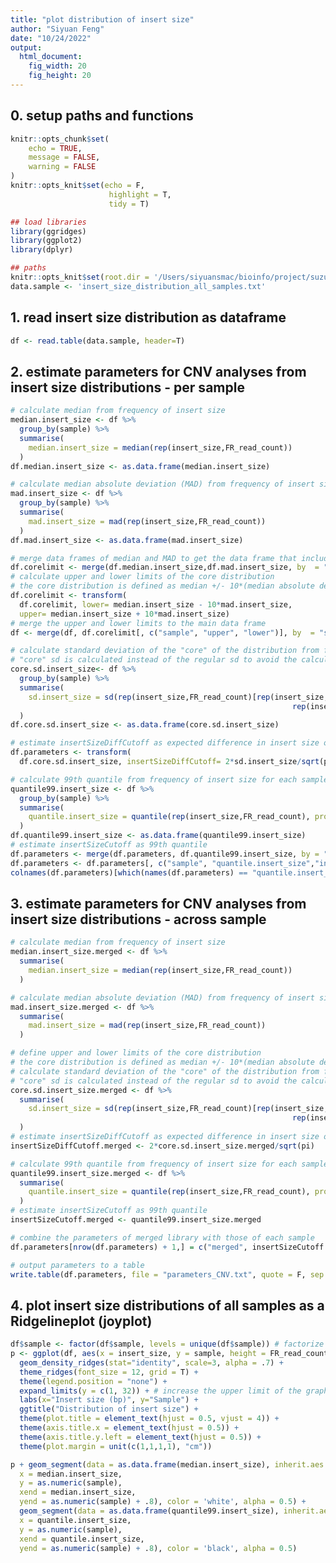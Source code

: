 ```yaml
---
title: "plot distribution of insert size"
author: "Siyuan Feng"
date: "10/24/2022"
output: 
  html_document:
    fig_width: 20
    fig_height: 20
---
```


## 0. setup paths and functions
```r
knitr::opts_chunk$set(
	echo = TRUE,
	message = FALSE,
	warning = FALSE
)
knitr::opts_knit$set(echo = F,
                      highlight = T,
                      tidy = T)

## load libraries
library(ggridges)
library(ggplot2)
library(dplyr)

## paths
knitr::opts_knit$set(root.dir = '/Users/siyuansmac/bioinfo/project/suzukii_WGS/SV_analyses/CNV/insert_size/plot')
data.sample <- 'insert_size_distribution_all_samples.txt'
```

## 1. read insert size distribution as dataframe
```r
df <- read.table(data.sample, header=T)
```

## 2. estimate parameters for CNV analyses from insert size distributions - per sample
```r
# calculate median from frequency of insert size
median.insert_size <- df %>%
  group_by(sample) %>%
  summarise(
    median.insert_size = median(rep(insert_size,FR_read_count))
  ) 
df.median.insert_size <- as.data.frame(median.insert_size)

# calculate median absolute deviation (MAD) from frequency of insert size
mad.insert_size <- df %>%
  group_by(sample) %>%
  summarise(
    mad.insert_size = mad(rep(insert_size,FR_read_count))
  ) 
df.mad.insert_size <- as.data.frame(mad.insert_size)

# merge data frames of median and MAD to get the data frame that include upper and lower limit of the core distribution 
df.corelimit <- merge(df.median.insert_size,df.mad.insert_size, by  = "sample") 
# calculate upper and lower limits of the core distribution
# the core distribution is defined as median +/- 10*(median absolute deviation)
df.corelimit <- transform(
  df.corelimit, lower= median.insert_size - 10*mad.insert_size,
  upper= median.insert_size + 10*mad.insert_size)
# merge the upper and lower limits to the main data frame
df <- merge(df, df.corelimit[, c("sample", "upper", "lower")], by  = "sample")

# calculate standard deviation of the "core" of the distribution from frequency of insert size for each sample library
# "core" sd is calculated instead of the regular sd to avoid the calculation of nonsensical mean and stdev values caused by artifactual outliers.
core.sd.insert_size<- df %>%
  group_by(sample) %>%
  summarise(
    sd.insert_size = sd(rep(insert_size,FR_read_count)[rep(insert_size,FR_read_count) > lower & 
                                                               rep(insert_size,FR_read_count) < upper])
  ) 
df.core.sd.insert_size <- as.data.frame(core.sd.insert_size)

# estimate insertSizeDiffCutoff as expected difference in insert size of each (single/merged) library (E(|x1 - x2| = 2*sd/sqrt(pi))
df.parameters <- transform(
  df.core.sd.insert_size, insertSizeDiffCutoff= 2*sd.insert_size/sqrt(pi))

# calculate 99th quantile from frequency of insert size for each sample library
quantile99.insert_size <- df %>%
  group_by(sample) %>%
  summarise(
    quantile.insert_size = quantile(rep(insert_size,FR_read_count), probs = .99, na.rm = FALSE)
  )
df.quantile99.insert_size <- as.data.frame(quantile99.insert_size)
# estimate insertSizeCutoff as 99th quantile
df.parameters <- merge(df.parameters, df.quantile99.insert_size, by = "sample")
df.parameters <- df.parameters[, c("sample", "quantile.insert_size","insertSizeDiffCutoff")]
colnames(df.parameters)[which(names(df.parameters) == "quantile.insert_size")] <- "insertSizeCutoff"
```

## 3. estimate parameters for CNV analyses from insert size distributions - across sample
```r
# calculate median from frequency of insert size
median.insert_size.merged <- df %>%
  summarise(
    median.insert_size = median(rep(insert_size,FR_read_count))
  )

# calculate median absolute deviation (MAD) from frequency of insert size
mad.insert_size.merged <- df %>%
  summarise(
    mad.insert_size = mad(rep(insert_size,FR_read_count))
  )

# define upper and lower limits of the core distribution
# the core distribution is defined as median +/- 10*(median absolute deviation)
# calculate standard deviation of the "core" of the distribution from frequency of insert size across sample libraries
# "core" sd is calculated instead of the regular sd to avoid the calculation of nonsensical mean and stdev values caused by artifactual outliers.
core.sd.insert_size.merged <- df %>%
  summarise(
    sd.insert_size = sd(rep(insert_size,FR_read_count)[rep(insert_size,FR_read_count) > median.insert_size.merged - 10*mad.insert_size.merged  & 
                                                               rep(insert_size,FR_read_count) < median.insert_size.merged + 10*mad.insert_size.merged])
  ) 
# estimate insertSizeDiffCutoff as expected difference in insert size of across sample libraries (E(|x1 - x2| = 2*sd/sqrt(pi))
insertSizeDiffCutoff.merged <- 2*core.sd.insert_size.merged/sqrt(pi)

# calculate 99th quantile from frequency of insert size for each sample library
quantile99.insert_size.merged <- df %>%
  summarise(
    quantile.insert_size = quantile(rep(insert_size,FR_read_count), probs = .99, na.rm = FALSE)
  )
# estimate insertSizeCutoff as 99th quantile
insertSizeCutoff.merged <- quantile99.insert_size.merged

# combine the parameters of merged library with those of each sample
df.parameters[nrow(df.parameters) + 1,] = c("merged", insertSizeCutoff.merged, insertSizeDiffCutoff.merged)  

# output parameters to a table
write.table(df.parameters, file = "parameters_CNV.txt", quote = F, sep = "\t", row.names = F)
```

## 4. plot insert size distributions of all samples as a Ridgelineplot (joyplot)
```r
df$sample <- factor(df$sample, levels = unique(df$sample)) # factorize the "sample" column to maintain the original order in ggplots
p <- ggplot(df, aes(x = insert_size, y = sample, height = FR_read_count, fill = sample)) +
  geom_density_ridges(stat="identity", scale=3, alpha = .7) +
  theme_ridges(font_size = 12, grid = T) +
  theme(legend.position = "none") + 
  expand_limits(y = c(1, 32)) + # increase the upper limit of the graph border
  labs(x="Insert size (bp)", y="Sample") +
  ggtitle("Distribution of insert size") +
  theme(plot.title = element_text(hjust = 0.5, vjust = 4)) +
  theme(axis.title.x = element_text(hjust = 0.5)) +
  theme(axis.title.y.left = element_text(hjust = 0.5)) +
  theme(plot.margin = unit(c(1,1,1,1), "cm"))

p + geom_segment(data = as.data.frame(median.insert_size), inherit.aes = F, aes(
  x = median.insert_size,
  y = as.numeric(sample),
  xend = median.insert_size,
  yend = as.numeric(sample) + .8), color = 'white', alpha = 0.5) +
  geom_segment(data = as.data.frame(quantile99.insert_size), inherit.aes = F, aes(
  x = quantile.insert_size,
  y = as.numeric(sample),
  xend = quantile.insert_size,
  yend = as.numeric(sample) + .8), color = 'black', alpha = 0.5)
```